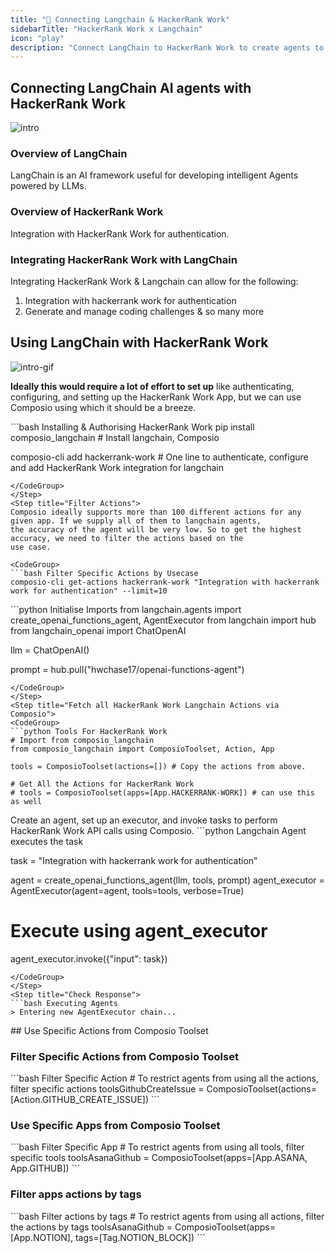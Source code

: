 ```yaml
---
title: "🚀 Connecting Langchain & HackerRank Work"
sidebarTitle: "HackerRank Work x Langchain"
icon: "play"
description: "Connect LangChain to HackerRank Work to create agents to perform tasks using natural language"
---
```


## Connecting LangChain AI agents with HackerRank Work
![intro](/media/intro.jpg)

### Overview of LangChain

LangChain is an AI framework useful for developing intelligent Agents powered by LLMs.

### Overview of HackerRank Work

Integration with HackerRank Work for authentication.

### Integrating HackerRank Work with LangChain

Integrating HackerRank Work & Langchain can allow for the following:

1. Integration with hackerrank work for authentication
2. Generate and manage coding challenges
& so many more

## Using LangChain with HackerRank Work
![intro-gif](/media/intro.gif)
<Steps>
<Step title="Setting Up the Environment">

**Ideally this would require a lot of effort to set up** like authenticating, configuring, and setting up the HackerRank Work App, but we can use Composio using which it should be a breeze.

<CodeGroup>
```bash Installing & Authorising HackerRank Work
pip install composio_langchain # Install langchain, Composio 

composio-cli add hackerrank-work # One line to authenticate, configure and add HackerRank Work integration for langchain
```
</CodeGroup>
</Step>
<Step title="Filter Actions">
Composio ideally supports more than 100 different actions for any given app. If we supply all of them to langchain agents, 
the accuracy of the agent will be very low. So to get the highest accuracy, we need to filter the actions based on the 
use case.

<CodeGroup>
```bash Filter Specific Actions by Usecase
composio-cli get-actions hackerrank-work "Integration with hackerrank work for authentication" --limit=10
```
</CodeGroup>

</Step>
<Step title="Import Base Packages">

<CodeGroup>
```python Initialise Imports
from langchain.agents import create_openai_functions_agent, AgentExecutor
from langchain import hub
from langchain_openai import ChatOpenAI


llm = ChatOpenAI()

prompt = hub.pull("hwchase17/openai-functions-agent")
```
</CodeGroup>
</Step>
<Step title="Fetch all HackerRank Work Langchain Actions via Composio">
<CodeGroup>
```python Tools For HackerRank Work
# Import from composio_langchain
from composio_langchain import ComposioToolset, Action, App

tools = ComposioToolset(actions=[]) # Copy the actions from above. 

# Get All the Actions for HackerRank Work
# tools = ComposioToolset(apps=[App.HACKERRANK-WORK]) # can use this as well
```
</CodeGroup>
</Step>
<Step title="Execute the Agent">
Create an agent, set up an executor, and invoke tasks to perform HackerRank Work API calls using Composio. 
<CodeGroup>
```python Langchain Agent executes the task

task = "Integration with hackerrank work for authentication"

agent = create_openai_functions_agent(llm, tools, prompt)
agent_executor = AgentExecutor(agent=agent, tools=tools, verbose=True)

# Execute using agent_executor
agent_executor.invoke({"input": task})
```
</CodeGroup>
</Step>
<Step title="Check Response">
```bash Executing Agents
> Entering new AgentExecutor chain...
```
</Step>
</Steps>
## Use Specific Actions from Composio Toolset

### Filter Specific Actions from Composio Toolset

<CodeGroup>
```bash Filter Specific Action
# To restrict agents from using all the actions, filter specific actions
toolsGithubCreateIssue = ComposioToolset(actions=[Action.GITHUB_CREATE_ISSUE])
```
</CodeGroup>

### Use Specific Apps from Composio Toolset
<CodeGroup>
```bash Filter Specific App
# To restrict agents from using all tools, filter specific tools
toolsAsanaGithub = ComposioToolset(apps=[App.ASANA, App.GITHUB])
```
</CodeGroup>

### Filter apps actions by tags 
<CodeGroup>
```bash Filter actions by tags
# To restrict agents from using all actions, filter the actions by tags
toolsAsanaGithub = ComposioToolset(apps=[App.NOTION], tags=[Tag.NOTION_BLOCK])
```
</CodeGroup>


